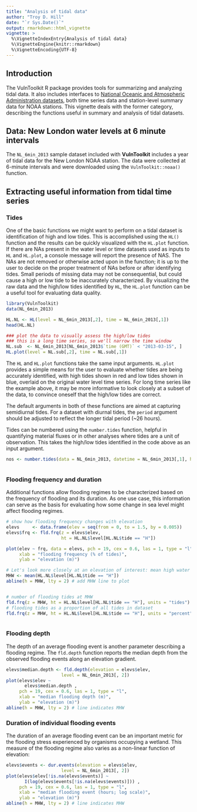 ```yaml
---
title: "Analysis of tidal data"
author: "Troy D. Hill"
date: "`r Sys.Date()`"
output: rmarkdown::html_vignette
vignette: >
  %\VignetteIndexEntry{Analysis of tidal data}
  %\VignetteEngine{knitr::rmarkdown}
  %\VignetteEncoding{UTF-8}
---
```


## Introduction 

The VulnToolkit R package provides tools for summarizing and analyzing tidal data. It also includes interfaces to [National Oceanic and Atmospheric Administration datasets](https://www.tidesandcurrents.noaa.gov/stations.html?type=Water+Levels), both time series data and station-level summary data for NOAA stations. This vignette deals with the former category, describing the functions useful in summary and analysis of tidal datasets.


## Data: New London water levels at 6 minute intervals

The <code>NL_6min_2013</code> sample dataset included with **VulnToolkit** includes a year of tidal data for the New London NOAA station. The data were collected at 6-minute intervals and were downloaded using the `VulnToolkit::noaa()` function. 

## Extracting useful information from tidal time series

### Tides

One of the basic functions we might want to perform on a tidal dataset is identification of high and low tides. This is accomplished using the `HL()` function and the results can be quickly visualized with the `HL.plot` function. If there are NAs present in the water level or time datasets used as inputs to `HL` and `HL.plot`, a console message will report the presence of NAS. The NAs are not removed or otherwise acted upon in the function; it is up to the user to decide on the proper treatment of NAs before or after identifying tides. Small periods of missing data may not be consequential, but could cause a high or low tide to be inaccurately characterized. By visualizing the raw data and the high/low tides identified by `HL`, the `HL.plot` function can be a useful tool for evaluating data quality.

```r
library(VulnToolkit)
data(NL_6min_2013)

HL.NL <- HL(level = NL_6min_2013[,2], time = NL_6min_2013[,1])
head(HL.NL)

### plot the data to visually assess the high/low tides
### this is a long time series, so we'll narrow the time window
NL.sub  <- NL_6min_2013[NL_6min_2013$`time (GMT)` < "2013-03-15", ]
HL.plot(level = NL.sub[,2], time = NL.sub[,1])


```

The `HL` and `HL.plot` functions take the same input arguments. `HL.plot` provides a simple means for the user to evaluate whether tides are being accurately identified, with high tides shown in red and low tides shown in blue, overlaid on the original water level time series. For long time series like the example above, it may be more informative to look closely at a subset of the data, to convince oneself that the high/low tides are correct.

The default arguments in both of these functions are aimed at capturing semidiurnal tides. For a dataset with diurnal tides, the `period` argument should be adjusted to reflect the longer tidal period (~26 hours).


Tides can be numbered using the `number.tides` function, helpful in quantifying material fluxes or in other analyses where tides are a unit of observation. This takes the high/low tides identified in the code above as an input argument. 

```r
nos <- number.tides(data = NL_6min_2013, datetime = NL_6min_2013[,1], hl = HL.NL)



```


### Flooding frequency and duration
 
Additional functions allow flooding regimes to be characterized based on the frequency of flooding and its duration. As one use case, this information can serve as the basis for evaluating how some change in sea level might affect flooding regimes.


```r

# show how flooding frequency changes with elevation
elevs     <- data.frame(elev = seq(from = 0, to = 1.5, by = 0.005))
elevs$frq <- fld.frq(z = elevs$elev, 
                     ht = HL.NL$level[HL.NL$tide == "H"])

plot(elev ~ frq, data = elevs, pch = 19, cex = 0.6, las = 1, type = "l",
     xlab = "flooding frequency (% of tides)",
     ylab = "elevation (m)")

# Let's look more closely at an elevation of interest: mean high water
MHW <- mean(HL.NL$level[HL.NL$tide == "H"])
abline(h = MHW, lty = 2) # add MHW line to plot


# number of flooding tides at MHW
fld.frq(z = MHW, ht = HL.NL$level[HL.NL$tide == "H"], units = "tides") 
# flooding tides as a proportion of all tides in dataset
fld.frq(z = MHW, ht = HL.NL$level[HL.NL$tide == "H"], units = "percent")  



```


### Flooding depth

The depth of an average flooding event is another parameter describing a flooding regime. The `fld.depth` function reports the median depth from the observed flooding events along an elevation gradient.


```r
elevs$median.depth <- fld.depth(elevation = elevs$elev,
                     level = NL_6min_2013[, 2])
plot(elevs$elev ~ 
       elevs$median.depth , 
     pch = 19, cex = 0.6, las = 1, type = "l", 
     xlab = "median flooding depth (m)",
     ylab = "elevation (m)")
abline(h = MHW, lty = 2) # line indicates MHW

```




### Duration of individual flooding events


The duration of an average flooding event can be an important metric for the flooding stress experienced by organisms occupying a wetland. This measure of the flooding regime also varies as a non-linear function of elevation: 


```r
elevs$events <- dur.events(elevation = elevs$elev, 
                     level = NL_6min_2013[, 2])
plot(elevs$elev[!is.na(elevs$events)] ~ 
       I(log(elevs$events[!is.na(elevs$events)])) , 
     pch = 19, cex = 0.6, las = 1, type = "l", 
     xlab = "median flooding event (hours; log scale)",
     ylab = "elevation (m)")
abline(h = MHW, lty = 2) # line indicates MHW

```




